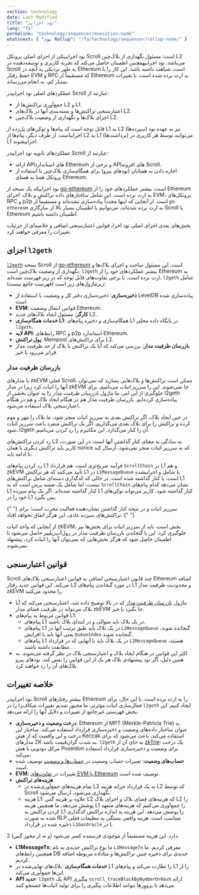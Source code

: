 ```yaml
---
section: technology
date: Last Modified
title: "نود اجرایی"
lang: "fa"
permalink: "technology/sequencer/execution-node"
whatsnext: { "نود Rollup": "/fa/technology/sequencer/rollup-node/" }
---
```



نود اجرایییکی از اجزای اصلی پروتکل Scroll است: مسئول نگهداری از بلاک‌چین L2 می‌باشد. نود اجراییهمچنین اطمینان حاصل می‌کند که تجربه کاربری و توسعه‌دهنده در Scroll به طور نزدیکی به آنچه در Ethereum است، شباهت داشته باشد. این کار را با حفظ رفتار EVM و RPC که مستقیماً از Ethereum به ارث برده شده است، با تغییرات بسیار کم، به انجام می‌رساند.

عملکردهای اصلی نود اجراییدر Scroll عبارتند از:
- جمع‌آوری تراکنش‌ها از L2 و L1.
- اعتبارسنجی تراکنش‌ها و بسته‌بندی آنها در بلاک‌های L2.
- اجرای بلاک‌ها و نگهداری از وضعیت بلاک‌چین L2.

قابل توجه است که پیام‌ها و توکن‌های پل‌زده از L1 به L2 (سپرده‌ها) نیز به عهده نود اجراییاست. از طرف دیگر، پیام‌ها از L2 به L1 (برداشت‌ها) می‌توانند توسط هر کاربری در L1 اجراییشوند.

عملکردهای ثانویه نود اجراییدر Scroll عبارتند از:
- ارائه API‌های استاندارد Ethereum و برخی از API‌های افزونه Scroll.
- اجازه دادن به همتایان (نود‌های پیرو) برای همگام‌سازی بلاک‌چین با استفاده از پروتکل همتا به همتای Ethereum.

نود اجراییکه یک نسخه از [go-ethereum](https://github.com/ethereum/go-ethereum) است، بیشتر عملکردهای خود را از Ethereum به ارث برده است. این شامل ساختارهای داده تراکنش و بلاک، اجرای EVM، پروتکل‌های RPC و p2p است. از آنجایی که اینها مجدداً پیاده‌سازی نشده‌اند و مستقیماً از `go-ethereum` به ارث برده شده‌اند، می‌توانیم با اطمینان بسیار بالا از سازگاری Scroll با Ethereum اطمینان داشته باشیم.

بخش‌های بعدی اجزای اصلی نود اجرا، قوانین اعتبارسنجی اضافی و خلاصه‌ای از جزئیات تغییرات را معرفی خواهند کرد.

## اجزای `l2geth`

[`l2geth`](https://github.com/scroll-tech/go-ethereum) نسخه Scroll از [go-ethereum](https://github.com/ethereum/go-ethereum) است. این مسئول ساخت و اجرای بلاک‌ها و نگهداری از وضعیت بلاک‌چین است. `l2geth` بیشتر عملکردهای خود را از Ethereum به ارث برده است، با برخی تفاوت‌های قابل توجه که در زیر فهرست شده‌اند. `l2geth` شامل زیرماژول‌های زیر است (فهرست جامع نیست):
- **ذخیره‌سازی**: ذخیره‌سازی دفتر کل و وضعیت با استفاده از LevelDB پیاده‌سازی شده است.
- **EVM**: قوانین انتقال وضعیت Ethereum.
- **کارگر**: مسئول ایجاد بلاک‌های جدید L2.
- **خدمات همگام‌سازی L1**: همگام‌سازی و ذخیره پیام‌های L1 در پایگاه داده محلی `l2geth`.
- **لایه API**: رابط‌های RPC و p2p استاندارد Ethereum.
- **پول تراکنش**: Mempool برای تراکنش‌های L2.
- **بازرسان ظرفیت مدار**: بررسی می‌کند که آیا یک تراکنش یا بلاک از حد ظرفیت مدار فراتر می‌رود یا خیر.

### بازرسان ظرفیت مدار

با مدارهای zkEVM فعلی Scroll، ممکن است تراکنش‌ها و بلاک‌هایی بسازید که نمی‌توان آنها را اثبات کرد زیرا در مدار zkEVM جا نمی‌شوند. این را *سرریز اثبات* می‌نامیم. برای جلوگیری از این امر، ما ماژول *بازرسان ظرفیت مدار* را به عنوان بخشی از l2geth پیاده‌سازی کرده‌ایم. بازرسان ظرفیت مدار هم در هنگام ایجاد بلاک و هم در هنگام اعتبارسنجی بلاک استفاده می‌شود.

در حین ایجاد بلاک، اگر تراکنش بعدی به سرریز اثبات منجر شود، ما بلاک را مهر و موم کرده و تراکنش را برای بلاک بعدی می‌گذاریم. اگر یک تراکنش منفرد باعث سرریز اثبات شود، l2geth آن را کنار می‌گذارد. این مکانیزم را *رد کردن* می‌نامیم.

رد کردن تراکنش‌های L2 به سادگی به معنای کنار گذاشتن آنها است. در این صورت، کاربر باید تراکنش دیگری با همان nonce که به سرریز اثبات منجر نمی‌شود، ارسال کند تا ادامه یابد.

رد کردن پیام‌های L1 فرآیند صریح‌تری است. هم قرارداد `ScrollChain` در L1 و هم zkEVM تأیید می‌کنند که هر تراکنش L1 در `L1MessageQueue` یا شامل و اجراییشده است، یا کنار گذاشته شده است. در حالی که کدگذاری دسته‌ای شامل تراکنش‌های L1 نیست، اما شامل یک *نقشه پرش* است که به `ScrollChain` نشان می‌دهد کدام پیام‌های L1 کنار گذاشته شده‌اند. اگر یک پیام سپرده L1 کنار گذاشته شود، کاربر می‌تواند توکن‌های خود را در L1 پس بگیرد.

<Aside type="note" title="یادداشت">
  {" "}
  سرریز اثبات و در نتیجه کنار گذاشتن نشان‌دهنده فعالیت مخرب است؛ برای تراکنش‌های سپرده عادی، این هرگز اتفاق نخواهد افتاد.
  {" "}
</Aside>

از آنجایی که واحد اثبات zkEVM، بخش است، باید از سرریز اثبات برای بخش‌ها نیز جلوگیری کرد.
این با گنجاندن بازرسان ظرفیت مدار در رول‌آپ‌ریلییر حاصل می‌شود تا اطمینان حاصل شود که هرگز بخش‌هایی که نمی‌توان آنها را اثبات کرد، پیشنهاد نمی‌شوند.

## قوانین اعتبارسنجی

Scroll چند قانون اعتبارسنجی اضافی به قوانین اعتبارسنجی بلاک‌های Ethereum اضافه می‌کند. این قوانین جدید رفتار L2 در مورد گنجاندن پیام‌های L1 و محدودیت ظرفیت مدار zkEVM را محدود می‌کنند.
- ماژول [بازرسان ظرفیت مدار](#circuit-capacity-checker) که در بالا توضیح داده شد، اعتبارسنجی می‌کند که آیا بلاک می‌تواند در ظرفیت فضای مدار zkEVM جا بگیرد یا خیر.
- قوانین مربوط به پیام‌های L1:
    - پیام‌های L1 در یک بلاک باید متوالی و در ابتدای بلاک باشند.
    - پیام‌های L1 در یک بلاک باید طبق ترتیب آنها در `L1MessageQueue` گنجانده شوند، یعنی آنها باید با افزایش `QueueIndex` گنجانده شوند.
    - پیام‌های L1 در یک بلاک باید با آنهایی که در قرارداد `L1MessageQueue` هستند، مطابقت داشته باشند.
- اکثر این قوانین در هنگام ایجاد بلاک و اعتبارسنجی بلاک در نظر گرفته می‌شوند. به همین دلیل، اگر نود پیشنهادی بلاک هر یک از این قوانین را نقض کند، نود‌های پیرو بلاک‌های آن را رد خواهند کرد.

## خلاصه تغییرات

نود اجراییدر Scroll بیشتر رفتارهای Ethereum را به ارث برده است. با این حال، برای فعال‌سازی اثبات مؤثرتر، ما مجبور شدیم تغییرات شکاف‌زا را در `l2geth` ایجاد کنیم. این بخش فهرستی غیرجامع از تغییرات و دلایل آنها را ارائه می‌دهد.

- **درخت وضعیت و ذخیره‌سازی**: Ethereum از MPT (Merkle-Patricia Trie) به عنوان ساختار داده‌های وضعیت و ذخیره‌سازی قرارداد استفاده می‌کند. ساختار این درخت و این واقعیت که از هش Keccak استفاده می‌کند، باعث می‌شود که برای مدارهای ZK به شدت گران‌قیمت باشد. `l2geth` به جای آن از [zkTrie](/technology/sequencer/zktrie): یک درخت مرکل دودویی با هش Poseidon برای وضعیت و ذخیره‌سازی قرارداد استفاده می‌کند.
- **حساب‌های وضعیت**: تغییرات حساب وضعیت در [حساب‌ها و وضعیت](/technology/chain/accounts) توصیف شده است.
- **EVM**: تغییرات در [تفاوت‌های EVM با Ethereum](/technology/chain/differences) توصیف شده است.
- **هزینه‌های تراکنش**
    - تمام هزینه‌های جمع‌آوری‌شده در L2 به یک قرارداد خزانه هزینه L2 که توسط Scroll نگهداری می‌شود، ارسال می‌شود.
    - هزینه L1: علاوه بر هزینه گس L2 که هزینه‌های فضای بلاک و اجرای بلاک L2 را پوشش می‌دهد، ما همچنین هزینه L1 را جمع‌آوری می‌کنیم که هزینه‌های متعهد کردن تراکنش به L1 را پوشش می‌دهد. این هزینه به اندازه تراکنش کدگذاری شده به صورت RLP متناسب است. هزینه واقعی بستگی به تنظیمات فعلی ذخیره شده در قرارداد `L1GasOracle` در L

2 دارد. این هزینه مستقیماً از موجودی فرستنده کسر می‌شود (و نه از مجوز گس).
- **L1MessageTx**: ما نوع تراکنش جدیدی به نام `L1MessageTx` معرفی کردیم. ما همچنین رابط‌های DB جدیدی برای ذخیره چنین تراکنش‌ها و متاداده مربوطه اضافه کردیم.
- **خدمات همگام‌سازی**: بلاک‌های نهایی‌شده در L1 را نظارت می‌کند و پیام‌های L1 را از این‌ها جمع‌آوری می‌کند.
- **API جدید**: `l2geth` یک API پیگیری `scroll_traceBlockByNumberOrHash` ارائه می‌دهد تا پرووِرها بتوانند اطلاعات پیگیری را برای تولید اثبات‌ها جستجو کنند.
